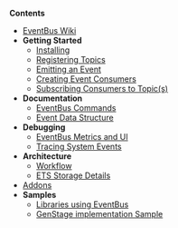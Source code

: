 '''Contents'''
* [[Home | EventBus Wiki]]
* '''Getting Started'''
** [[Installing-Library-Package | Installing]]
** [[Creating-(Registering)-Topics | Registering Topics]]
** [[Emitting-(Dispatching)-an-Event | Emitting an Event]]
** [[Creating-Event-Consumers | Creating Event Consumers]]
** [[Subscribing-Consumers-to-Topic(s) | Subscribing Consumers to Topic(s)]]
* '''Documentation'''
** [[EventBus-Commands | EventBus Commands]]
** [[EventBus.Model.Event-Data-Structure | Event Data Structure]]
* '''Debugging'''
** [[EventBus-Metrics-and-UI | EventBus Metrics and UI]]
** [[Tracing-System-Events | Tracing System Events]]
* '''Architecture'''
** [[Workflow | Workflow]]
** [[ETS-Storage-Details | ETS Storage Details]]
* [[Addons | Addons]]
* '''Samples'''
** [https://hex.pm/packages?search=depends%3Aevent_bus Libraries using EventBus]
** [https://github.com/otobus/event_bus_postgres GenStage implementation Sample]
